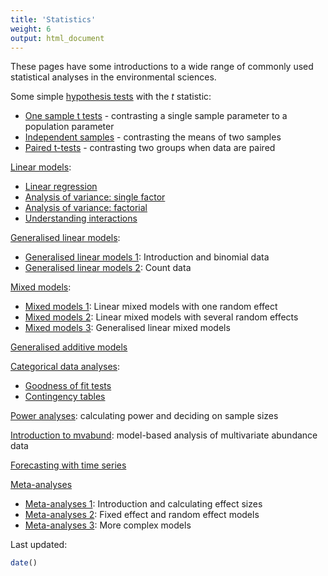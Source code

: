 ```yaml
---
title: 'Statistics'
weight: 6
output: html_document
---
```


These pages have some introductions to a wide range of commonly used statistical analyses in the environmental sciences.

Some simple [hypothesis tests](t-tests) with the *t* statistic:

* [One sample t tests](t-tests/one-sample-t-test) - contrasting a single sample parameter to a population parameter  
* [Independent samples](t-tests/two-sample-t-test) - contrasting the means of two samples
* [Paired t-tests](t-tests/paired-t-test) - contrasting two groups when data are paired  

[Linear models](linear-models):

* [Linear regression](linear-models/linear-regression)
* [Analysis of variance: single factor](linear-models/analysis-variance-single-factor)
* [Analysis of variance: factorial](linear-models/analysis-variance-factorial)  
* [Understanding interactions](linear-models/understanding-interactions)

[Generalised linear models](linear-models/generalised-linear-models):

* [Generalised linear models 1](generalised-linear-models-1): Introduction and binomial data  
* [Generalised linear models 2](generalised-linear-models-2): Count data  

[Mixed models](mixed-models):

* [Mixed models 1](mixed-models/mixed-models-1): Linear mixed models with one random effect  
* [Mixed models 2](mixed-models/mixed-models-2): Linear mixed models with several random effects  
* [Mixed models 3](mixed-models/mixed-models-3): Generalised linear mixed models  

[Generalised additive models](gams)

[Categorical data analyses](categorical-data-analyses):

* [Goodness of fit tests](categorical-data-analyses/goodness-of-fit-tests)  
* [Contingency tables](categorical-data-analyses/contingency-tables)

[Power analyses](power-analysis): calculating power and deciding on sample sizes

[Introduction to mvabund](introduction-to-mvabund): model-based analysis of multivariate abundance data

[Forecasting with time series](forecasting-time-series)


[Meta-analyses](meta-analyses) 

* [Meta-analyses 1](meta-analyses/meta-analyses-1): Introduction and calculating effect sizes  
* [Meta-analyses 2](meta-analyses/meta-analyses-2): Fixed effect and random effect models  
* [Meta-analyses 3](meta-analyses/meta-analyses-3): More complex models 

 
Last updated:
```r
date()
```
